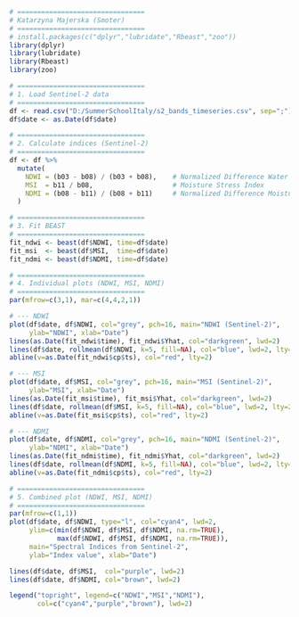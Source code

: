 ```{r}
# ================================
# Katarzyna Majerska (Smoter)
# ================================
# install.packages(c("dplyr","lubridate","Rbeast","zoo"))
library(dplyr)
library(lubridate)
library(Rbeast)
library(zoo)

# ================================
# 1. Load Sentinel-2 data
# ================================
df <- read.csv("D:/SummerSchoolItaly/s2_bands_timeseries.csv", sep=";")
df$date <- as.Date(df$date)

# ================================
# 2. Calculate indices (Sentinel-2)
# ================================
df <- df %>%
  mutate(
    NDWI = (b03 - b08) / (b03 + b08),    # Normalized Difference Water Index
    MSI  = b11 / b08,                    # Moisture Stress Index
    NDMI = (b08 - b11) / (b08 + b11)     # Normalized Difference Moisture Index
  )

# ================================
# 3. Fit BEAST
# ================================
fit_ndwi <- beast(df$NDWI, time=df$date)
fit_msi  <- beast(df$MSI,  time=df$date)
fit_ndmi <- beast(df$NDMI, time=df$date)

# ================================
# 4. Individual plots (NDWI, MSI, NDMI)
# ================================
par(mfrow=c(3,1), mar=c(4,4,2,1))

# --- NDWI
plot(df$date, df$NDWI, col="grey", pch=16, main="NDWI (Sentinel-2)", 
     ylab="NDWI", xlab="Date")
lines(as.Date(fit_ndwi$time), fit_ndwi$Yhat, col="darkgreen", lwd=2)
lines(df$date, rollmean(df$NDWI, k=5, fill=NA), col="blue", lwd=2, lty=2)
abline(v=as.Date(fit_ndwi$cp$ts), col="red", lty=2)

# --- MSI
plot(df$date, df$MSI, col="grey", pch=16, main="MSI (Sentinel-2)", 
     ylab="MSI", xlab="Date")
lines(as.Date(fit_msi$time), fit_msi$Yhat, col="darkgreen", lwd=2)
lines(df$date, rollmean(df$MSI, k=5, fill=NA), col="blue", lwd=2, lty=2)
abline(v=as.Date(fit_msi$cp$ts), col="red", lty=2)

# --- NDMI
plot(df$date, df$NDMI, col="grey", pch=16, main="NDMI (Sentinel-2)", 
     ylab="NDMI", xlab="Date")
lines(as.Date(fit_ndmi$time), fit_ndmi$Yhat, col="darkgreen", lwd=2)
lines(df$date, rollmean(df$NDMI, k=5, fill=NA), col="blue", lwd=2, lty=2)
abline(v=as.Date(fit_ndmi$cp$ts), col="red", lty=2)

# ================================
# 5. Combined plot (NDWI, MSI, NDMI)
# ================================
par(mfrow=c(1,1))
plot(df$date, df$NDWI, type="l", col="cyan4", lwd=2, 
     ylim=c(min(df$NDWI, df$MSI, df$NDMI, na.rm=TRUE),
            max(df$NDWI, df$MSI, df$NDMI, na.rm=TRUE)),
     main="Spectral Indices from Sentinel-2", 
     ylab="Index value", xlab="Date")

lines(df$date, df$MSI,  col="purple", lwd=2)
lines(df$date, df$NDMI, col="brown", lwd=2)

legend("topright", legend=c("NDWI","MSI","NDMI"),
       col=c("cyan4","purple","brown"), lwd=2)

```
